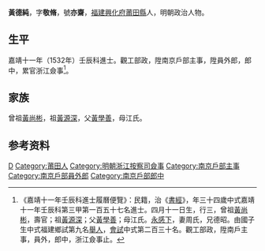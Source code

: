 {{明清人物信息框
| 姓名 = 黃德純
| 原名 =
| 圖片名稱= 
| 圖片大小 =
| 圖片說明 = 
| 最高職務 = 浙江按察司僉事
| 國家 = 大明 
| 爵位 =
| 籍貫 = [[福建|福建]][[興化府|興化府]][[莆田縣|莆田縣]]
| 族裔 = 
| 字號 = 字敬脩，號亦齋
| 諡號 =
| 出生日期 = 四月十一日
| 出生地點 =
| 逝世日期 = 卒年不詳
| 逝世地點 =
| 墓葬 =
| 配偶 = 周氏
| 親屬 = 
| 出身 =
* 嘉靖十一年壬辰科同進士出身
| 經歷 =
| 著作 =  
}}

'''黃德純'''{{BD|1499年||？年||H}}，字'''敬脩'''，號'''亦齋'''，[[福建|福建]][[興化府|興化府]][[莆田縣|莆田縣]]人，明朝政治人物。

==生平==
嘉靖十一年（1532年）壬辰科進士。觀工部政，陞南京戶部主事，陞員外郎，郎中，累官浙江僉事<ref>《嘉靖十一年壬辰科進士履曆便覽》：民籍，治《[[書經|書經]]》，年三十四歲中式嘉靖十一年壬辰科第三甲第一百五十七名進士。四月十一日生，行三，曾祖[[黃尚彬|黃尚彬]]，壽官；祖[[黃源深|黃源深]]；父[[黃學善|黃學善]]；母江氏。[[永感下|永感下]]，妻周氏，兄德昭。由國子生中式福建鄉試第九名[[舉人|舉人]]，[[會試|會試]]中式第二百三十名。觀工部政，陞南戶主事，員外，郎中，浙江僉事止。</ref>。

==家族==
曾祖[[黃尚彬|黃尚彬]]，祖[[黃源深|黃源深]]，父[[黃學善|黃學善]]，母江氏。

== 参考资料 ==
{{reflist}}

{{嘉靖十一年壬辰科殿试金榜}}

{{Authority control}}
{{DEFAULTSORT:Huang黃}}
[[Category:黄姓|D]]
[[Category:莆田人|Category:莆田人]]
[[Category:明朝浙江按察司僉事|Category:明朝浙江按察司僉事]]
[[Category:南京戶部主事|Category:南京戶部主事]]
[[Category:南京戶部員外郎|Category:南京戶部員外郎]]
[[Category:南京戶部郎中|Category:南京戶部郎中]]


{{明朝人物小作品}}